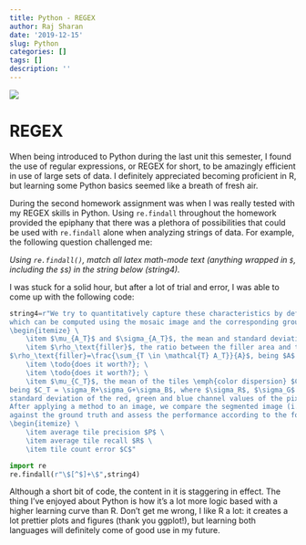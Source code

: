 ```yaml
---
title: Python - REGEX
author: Raj Sharan
date: '2019-12-15'
slug: Python
categories: []
tags: []
description: ''
---
```


![](/blog/2019-12-15-hello_files/snake.jpg)

# REGEX

When being introduced to Python during the last unit this semester, I found the use of regular expressions, or REGEX for short, to be amazingly efficient in use of large sets of data. I definitely appreciated becoming proficient in R, but learning some Python basics seemed like a breath of fresh air.

During the second homework assignment was when I was really tested with my REGEX skills in Python. Using `re.findall` throughout the homework provided the epiphany that there was a plethora of possibilities that could be used with `re.findall` alone when analyzing strings of data. For example, the following question challenged me:

*Using `re.findall()`, match all latex math-mode text (anything wrapped in `$`, including the `$`s) in the string below (string4).*

I was stuck for a solid hour, but after a lot of trial and error, I was able to come up with the following code:

```python
string4=r"We try to quantitatively capture these characteristics by defining a set of indexes,\
which can be computed using the mosaic image and the corresponding ground truth: \
\begin{itemize} \
    \item $\mu_{A_T}$ and $\sigma_{A_T}$, the mean and standard deviation of the tiles area $A_T$, respectively; \
    \item $\rho_\text{filler}$, the ratio between the filler area and the overall mosaic are, computed as \
$\rho_\text{filler}=\frac{\sum_{T \in \mathcal{T} A_T}}{A}$, being $A$ the area of the mosaic; \
    \item \todo{does it worth?}; \
    \item \todo{does it worth?}; \
    \item $\mu_{C_T}$, the mean of the tiles \emph{color dispersion} $C_T$, \
being $C_T = \sigma_R+\sigma_G+\sigma_B$, where $\sigma_R$, $\sigma_G$ and $\sigma_B$ are the \
standard deviation of the red, green and blue channel values of the pixels within the tile $T$.\
After applying a method to an image, we compare the segmented image (i.e., the result) \
against the ground truth and assess the performance according to the following three metrics: \
\begin{itemize} \
    \item average tile precision $P$ \
    \item average tile recall $R$ \
    \item tile count error $C$"

import re
re.findall(r"\$[^$]+\$",string4)
```

Although a short bit of code, the content in it is staggering in effect. The thing I've enjoyed about Python is how it's a lot more logic based with a higher learning curve than R. Don't get me wrong, I like R a lot: it creates a lot prettier plots and figures (thank you ggplot!), but learning both languages will definitely come of good use in my future.
